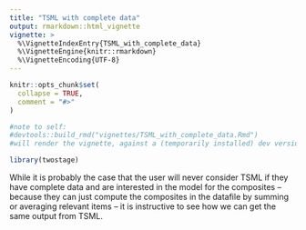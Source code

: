 ```yaml
---
title: "TSML with complete data"
output: rmarkdown::html_vignette
vignette: >
  %\VignetteIndexEntry{TSML_with_complete_data}
  %\VignetteEngine{knitr::rmarkdown}
  %\VignetteEncoding{UTF-8}
---
```


```r
knitr::opts_chunk$set(
  collapse = TRUE,
  comment = "#>"
)
```


```r
#note to self: 
#devtools::build_rmd("vignettes/TSML_with_complete_data.Rmd") 
#will render the vignette, against a (temporarily installed) dev version of pkg
```


```r
library(twostage)
```

While it is probably the case that the user will never consider TSML if they have complete data and are interested in the model for the composites -- because they can just compute the composites in the datafile by summing or averaging relevant items -- it is instructive to see how we can get the same output from TSML. 

